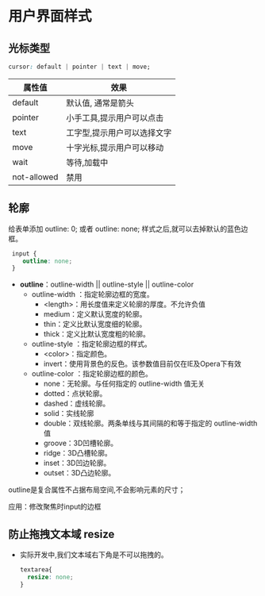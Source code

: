# 用户界面样式

## 光标类型  

```css
cursor: default | pointer | text | move;
```

| 属性值      | 效果                         |
| ----------- | ---------------------------- |
| default     | 默认值, 通常是箭头          |
| pointer     | 小手工具,提示用户可以点击   |
| text        | 工字型,提示用户可以选择文字 |
| move        | 十字光标,提示用户可以移动   |
| wait        | 等待,加载中                 |
| not-allowed | 禁用                         |



## 轮廓

给表单添加 outline: 0; 或者 outline: none; 样式之后,就可以去掉默认的蓝色边框。

```css
 input {
 	outline: none; 
 }
```



- **outline**：outline-width  ||  outline-style  ||  outline-color 
  - outline-width ：指定轮廓边框的宽度。
    - \<length>：用长度值来定义轮廓的厚度。不允许负值
    - medium：定义默认宽度的轮廓。
    - thin：定义比默认宽度细的轮廓。
    - thick：定义比默认宽度粗的轮廓。
  - outline-style ：指定轮廓边框的样式。
    - \<color>：指定颜色。
    - invert：使用背景色的反色。该参数值目前仅在IE及Opera下有效
  - outline-color ：指定轮廓边框的颜色。
    - none：无轮廓。与任何指定的  outline-width  值无关
    - dotted：点状轮廓。
    - dashed：虚线轮廓。
    - solid：实线轮廓
    - double：双线轮廓。两条单线与其间隔的和等于指定的  outline-width  值
    - groove：3D凹槽轮廓。
    - ridge：3D凸槽轮廓。
    - inset：3D凹边轮廓。
    - outset：3D凸边轮廓。



outline是复合属性不占据布局空间,不会影响元素的尺寸；

应用：修改聚焦时input的边框



## 防止拖拽文本域 resize

- 实际开发中,我们文本域右下角是不可以拖拽的。

  ```css
  textarea{ 
  	resize: none;
  }
  ```

  
